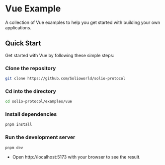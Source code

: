 
# Vue Example

A collection of Vue examples to help you get started with building your own applications.

## Quick Start

Get started with Vue by following these simple steps:

<Steps>

### Clone the repository

```sh copy
git clone https://github.com/Solioworld/solio-protocol
```

### Cd into the directory

```sh copy
cd solio-protocol/examples/vue
```

### Install dependencies

```sh copy
pnpm install
```

### Run the development server

```sh copy
pnpm dev
```

- Open http://localhost:5173 with your browser to see the result.

</Steps>
